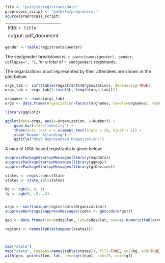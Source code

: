 ```r
file <- "path/to/registrant/data"
preprocess_script <- "path/to/preprocess.r"
source(preprocess_script)
```

---
title: `r title`
output: pdf_document
---

```r
gender <- table(registrants$Gender)
```

The sex/gender breakdown is: `r paste(names(gender), gender, collapse=", ")`, for a total of `r sum(gender)` registrants.

The organizations most represented by their attendees are shown in the plot below.

```r

orgs_tab <- sort(table(registrants$Organization), decreasing=TRUE)
orgs_tab <- orgs_tab[1:(min(6L, length(orgs_tab)))]

orgnames <- names(orgs_tab)
orgs <- data.frame(Organization=factor(orgnames, levels=orgnames), Number=as.numeric(orgs_tab))

library(ggplot2)

ggplot(data=orgs, aes(x=Organization, y=Number)) + 
    geom_bar(stat="identity") +
    theme(axis.text.x = element_text(angle = 20, hjust = 1)) +
    ylab("Number Attending") + 
    ggtitle("Most Represented Organizations")

```


A map of USA-based registrants is given below:

```r
suppressPackageStartupMessages(library(mapdata))
suppressPackageStartupMessages(library(ggmap))
suppressPackageStartupMessages(library(grDevices))

states <- registrants$State
states <- state_s2l(states)

bg <- rgb(0, 0, 1)
fg <- rgb(0, .5, .3)


orgs <- sort(unique(registrants$Organization))
suppressWarnings(suppressMessages(codes <- geocode(orgs)))

geo <- data.frame(lon=codes$lon, lat=codes$lat, num=as.numeric(table(registrants$Organization)))

regions <- names(table(toupper(states)))



map("state")
map("state", regions=names(table(states)), fill=TRUE, col=bg, add=TRUE)
with(geo, points(lon, lat, cex=sqrt(num), pch=19, col=fg))
```

